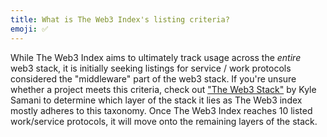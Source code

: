 ```yaml
---
title: What is The Web3 Index's listing criteria?
emoji: ✅
---
```


While The Web3 Index aims to ultimately track usage across the _entire_ web3 stack, it is initially seeking listings for service / work protocols considered the "middleware" part of the web3 stack. If you're unsure whether a project meets this criteria, check out ["The Web3 Stack"](https://multicoin.capital/2019/12/13/the-web3-stack-2019-edition/) by Kyle Samani to determine which layer of the stack it lies as The Web3 index mostly adheres to this taxonomy. Once The Web3 Index reaches 10 listed work/service protocols, it will move onto the remaining layers of the stack.
